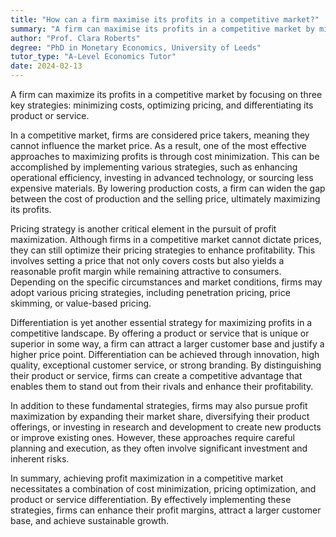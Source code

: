 ```yaml
---
title: "How can a firm maximise its profits in a competitive market?"
summary: "A firm can maximise its profits in a competitive market by minimising costs, optimising pricing, and differentiating its product or service."
author: "Prof. Clara Roberts"
degree: "PhD in Monetary Economics, University of Leeds"
tutor_type: "A-Level Economics Tutor"
date: 2024-02-13
---
```


A firm can maximize its profits in a competitive market by focusing on three key strategies: minimizing costs, optimizing pricing, and differentiating its product or service.

In a competitive market, firms are considered price takers, meaning they cannot influence the market price. As a result, one of the most effective approaches to maximizing profits is through cost minimization. This can be accomplished by implementing various strategies, such as enhancing operational efficiency, investing in advanced technology, or sourcing less expensive materials. By lowering production costs, a firm can widen the gap between the cost of production and the selling price, ultimately maximizing its profits.

Pricing strategy is another critical element in the pursuit of profit maximization. Although firms in a competitive market cannot dictate prices, they can still optimize their pricing strategies to enhance profitability. This involves setting a price that not only covers costs but also yields a reasonable profit margin while remaining attractive to consumers. Depending on the specific circumstances and market conditions, firms may adopt various pricing strategies, including penetration pricing, price skimming, or value-based pricing.

Differentiation is yet another essential strategy for maximizing profits in a competitive landscape. By offering a product or service that is unique or superior in some way, a firm can attract a larger customer base and justify a higher price point. Differentiation can be achieved through innovation, high quality, exceptional customer service, or strong branding. By distinguishing their product or service, firms can create a competitive advantage that enables them to stand out from their rivals and enhance their profitability.

In addition to these fundamental strategies, firms may also pursue profit maximization by expanding their market share, diversifying their product offerings, or investing in research and development to create new products or improve existing ones. However, these approaches require careful planning and execution, as they often involve significant investment and inherent risks.

In summary, achieving profit maximization in a competitive market necessitates a combination of cost minimization, pricing optimization, and product or service differentiation. By effectively implementing these strategies, firms can enhance their profit margins, attract a larger customer base, and achieve sustainable growth.
    